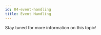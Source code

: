 ```yaml
---
id: 04-event-handling
title: Event Handling
---
```



Stay tuned for more information on this topic!

[//]: # (- Event handling for status: in call or not:)
[//]: # (  - SFU)
[//]: # (  - Coordinator)
